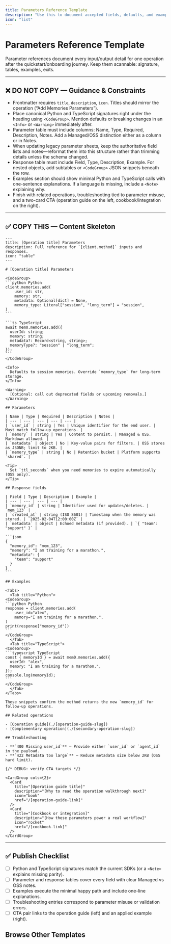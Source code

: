 ```yaml
---
title: Parameters Reference Template
description: "Use this to document accepted fields, defaults, and example payloads."
icon: "list"
---
```


# Parameters Reference Template

Parameter references document every input/output detail for one operation after the quickstart/onboarding journey. Keep them scannable: signature, tables, examples, exits.

---

## ❌ DO NOT COPY — Guidance & Constraints
- Frontmatter requires `title`, `description`, `icon`. Titles should mirror the operation (“Add Memories Parameters”).
- Place canonical Python and TypeScript signatures right under the heading using `<CodeGroup>`. Mention defaults or breaking changes in an `<Info>` or `<Warning>` immediately after.
- Parameter table must include columns: Name, Type, Required, Description, Notes. Add a Managed/OSS distinction either as a column or in Notes.
- When updating legacy parameter sheets, keep the authoritative field lists and notes—reformat them into this structure rather than trimming details unless the schema changed.
- Response table must include Field, Type, Description, Example. For nested objects, add subtables or `<CodeGroup>` JSON snippets beneath the row.
- Examples section should show minimal Python and TypeScript calls with one-sentence explanations. If a language is missing, include a `<Note>` explaining why.
- Finish with related operations, troubleshooting tied to parameter misuse, and a two-card CTA (operation guide on the left, cookbook/integration on the right).

---

## ✅ COPY THIS — Content Skeleton

````mdx
---
title: [Operation title] Parameters
description: Full reference for `[client.method]` inputs and responses.
icon: "table"
---

# [Operation title] Parameters

<CodeGroup>
```python Python
client.memories.add(
    user_id: str,
    memory: str,
    metadata: Optional[dict] = None,
    memory_type: Literal["session", "long_term"] = "session",
)
```

```ts TypeScript
await mem0.memories.add({
  userId: string;
  memory: string;
  metadata?: Record<string, string>;
  memoryType?: "session" | "long_term";
});
```
</CodeGroup>

<Info>
  Defaults to session memories. Override `memory_type` for long-term storage.
</Info>

<Warning>
  [Optional: call out deprecated fields or upcoming removals.]
</Warning>

## Parameters

| Name | Type | Required | Description | Notes |
| --- | --- | --- | --- | --- |
| `user_id` | string | Yes | Unique identifier for the end user. | Must match follow-up operations. |
| `memory` | string | Yes | Content to persist. | Managed & OSS. Markdown allowed. |
| `metadata` | object | No | Key-value pairs for filters. | OSS stores as JSONB; limit to 2KB. |
| `memory_type` | string | No | Retention bucket | Platform supports `shared`. |

<Tip>
  Set `ttl_seconds` when you need memories to expire automatically (OSS only).
</Tip>

## Response fields

| Field | Type | Description | Example |
| --- | --- | --- | --- |
| `memory_id` | string | Identifier used for updates/deletes. | `mem_123` |
| `created_at` | string (ISO 8601) | Timestamp when the memory was stored. | `2025-02-04T12:00:00Z` |
| `metadata` | object | Echoed metadata (if provided). | `{ "team": "support" }` |

```json
{
  "memory_id": "mem_123",
  "memory": "I am training for a marathon.",
  "metadata": {
    "team": "support"
  }
}
```

## Examples

<Tabs>
  <Tab title="Python">
<CodeGroup>
```python Python
response = client.memories.add(
    user_id="alex",
    memory="I am training for a marathon.",
)
print(response["memory_id"])
```
</CodeGroup>
  </Tab>
  <Tab title="TypeScript">
<CodeGroup>
```typescript TypeScript
const { memoryId } = await mem0.memories.add({
  userId: "alex",
  memory: "I am training for a marathon.",
});
console.log(memoryId);
```
</CodeGroup>
  </Tab>
</Tabs>

These snippets confirm the method returns the new `memory_id` for follow-up operations.

## Related operations

- [Operation guide](./[operation-guide-slug])
- [Complementary operation](./[secondary-operation-slug])

## Troubleshooting

- **`400 Missing user_id`** — Provide either `user_id` or `agent_id` in the payload.
- **`422 Metadata too large`** — Reduce metadata size below 2KB (OSS hard limit).

{/* DEBUG: verify CTA targets */}

<CardGroup cols={2}>
  <Card
    title="[Operation guide title]"
    description="[Why to read the operation walkthrough next]"
    icon="book"
    href="/[operation-guide-link]"
  />
  <Card
    title="[Cookbook or integration]"
    description="[How these parameters power a real workflow]"
    icon="rocket"
    href="/[cookbook-link]"
  />
</CardGroup>
````

---

## ✅ Publish Checklist
- [ ] Python and TypeScript signatures match the current SDKs (or a `<Note>` explains missing parity).
- [ ] Parameter and response tables cover every field with clear Managed vs OSS notes.
- [ ] Examples execute the minimal happy path and include one-line explanations.
- [ ] Troubleshooting entries correspond to parameter misuse or validation errors.
- [ ] CTA pair links to the operation guide (left) and an applied example (right).

## Browse Other Templates

<CardGroup cols={3}>
  <Card
    title="Quickstart"
    description="Install → Configure → Add → Search → Delete."
    icon="rocket"
    href="/templates/quickstart_template"
  />
  <Card
    title="Operation Guide"
    description="Single task walkthrough with verification checkpoints."
    icon="circle-check"
    href="/templates/operation_guide_template"
  />
  <Card
    title="Feature Guide"
    description="Explain when and why to use a capability, not just the API."
    icon="sparkles"
    href="/templates/feature_guide_template"
  />
  <Card
    title="Concept Guide"
    description="Define mental models, key terms, and diagrams."
    icon="brain"
    href="/templates/concept_guide_template"
  />
  <Card
    title="Integration Guide"
    description="Configure Mem0 alongside third-party tools."
    icon="plug"
    href="/templates/integration_guide_template"
  />
  <Card
    title="Cookbook"
    description="Narrative, end-to-end walkthroughs."
    icon="book-open"
    href="/templates/cookbook_template"
  />
  <Card
    title="API Reference"
    description="Endpoint specifics with dual-language examples."
    icon="code"
    href="/templates/api_reference_template"
  />
  <Card
    title="Parameters Reference"
    description="Accepted fields, defaults, and misuse fixes."
    icon="list"
    href="/templates/parameters_reference_template"
  />
  <Card
    title="Migration Guide"
    description="Plan → migrate → validate with rollback."
    icon="arrow-right"
    href="/templates/migration_guide_template"
  />
  <Card
    title="Release Notes"
    description="Ship highlights and required CTAs."
    icon="megaphone"
    href="/templates/release_notes_template"
  />
  <Card
    title="Troubleshooting Playbook"
    description="Symptom → diagnose → fix."
    icon="life-buoy"
    href="/templates/troubleshooting_playbook_template"
  />
  <Card
    title="Section Overview"
    description="Landing pages with card grids and CTA pair."
    icon="grid"
    href="/templates/section_overview_template"
  />
</CardGroup>

<CardGroup cols={2}>
  <Card
    title="Contribution Hub"
    description="Review the authoring workflow and linked templates."
    icon="clipboard-list"
    href="/platform/contribute"
  />
  <Card
    title="Docs Home"
    description="Return to the platform overview once you’re done."
    icon="compass"
    href="/platform/overview"
  />
</CardGroup>
